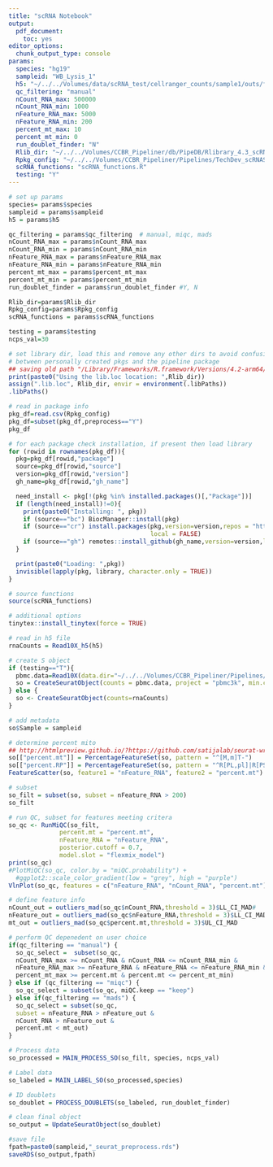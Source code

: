 ```yaml
---
title: "scRNA Notebook"
output: 
  pdf_document: 
    toc: yes
editor_options: 
  chunk_output_type: console
params:
  species: "hg19"
  sampleid: "WB_Lysis_1"
  h5: "~/../../Volumes/data/scRNA_test/cellranger_counts/sample1/outs/filtered_feature_bc_matrix.h5"
  qc_filtering: "manual"
  nCount_RNA_max: 500000
  nCount_RNA_min: 1000
  nFeature_RNA_max: 5000
  nFeature_RNA_min: 200
  percent_mt_max: 10
  percent_mt_min: 0
  run_doublet_finder: "N"
  Rlib_dir: "~/../../Volumes/CCBR_Pipeliner/db/PipeDB/Rlibrary_4.3_scRNA"
  Rpkg_config: "~/../../Volumes/CCBR_Pipeliner/Pipelines/TechDev_scRNASeq_Dev2023/conf/Rpack.config"
  scRNA_functions: "scRNA_functions.R"
  testing: "Y"
---
```


```r
# set up params
species= params$species
sampleid = params$sampleid
h5 = params$h5

qc_filtering = params$qc_filtering  # manual, miqc, mads
nCount_RNA_max = params$nCount_RNA_max
nCount_RNA_min = params$nCount_RNA_min
nFeature_RNA_max = params$nFeature_RNA_max
nFeature_RNA_min = params$nFeature_RNA_min
percent_mt_max = params$percent_mt_max
percent_mt_min = params$percent_mt_min
run_doublet_finder = params$run_doublet_finder #Y, N

Rlib_dir=params$Rlib_dir
Rpkg_config=params$Rpkg_config
scRNA_functions = params$scRNA_functions

testing = params$testing
ncps_val=30
```

```r
# set library dir, load this and remove any other dirs to avoid confusion
# between personally created pkgs and the pipeline package
## saving old path "/Library/Frameworks/R.framework/Versions/4.2-arm64/Resources/library"
print(paste0("Using the lib.loc location: ",Rlib_dir))
assign(".lib.loc", Rlib_dir, envir = environment(.libPaths))
.libPaths()

# read in package info
pkg_df=read.csv(Rpkg_config)
pkg_df=subset(pkg_df,preprocess=="Y")
pkg_df

# for each package check installation, if present then load library
for (rowid in rownames(pkg_df)){
  pkg=pkg_df[rowid,"package"]
  source=pkg_df[rowid,"source"]
  version=pkg_df[rowid,"version"]
  gh_name=pkg_df[rowid,"gh_name"]

  need_install <- pkg[!(pkg %in% installed.packages()[,"Package"])]
  if (length(need_install)!=0){
    print(paste0("Installing: ", pkg))
    if (source=="bc") BiocManager::install(pkg)
    if (source=="cr") install.packages(pkg,version=version,repos = "http://cran.us.r-project.org",
                                       local = FALSE)
    if (source=="gh") remotes::install_github(gh_name,version=version,local = FALSE)
  }

  print(paste0("Loading: ",pkg))
  invisible(lapply(pkg, library, character.only = TRUE))
}

# source functions
source(scRNA_functions)

# additional options
tinytex::install_tinytex(force = TRUE)
```

```r
# read in h5 file
rnaCounts = Read10X_h5(h5)

# create S object
if (testing=="T"){
  pbmc.data=Read10X(data.dir="~/../../Volumes/CCBR_Pipeliner/Pipelines/TechDev_scRNASeq_Dev2023/data_storage/10xFQ/filtered_gene_bc_matrices/hg19/")
  so = CreateSeuratObject(counts = pbmc.data, project = "pbmc3k", min.cells = 3, min.features = 200)
} else {
  so <- CreateSeuratObject(counts=rnaCounts)
}

# add metadata
so$Sample = sampleid

# determine percent mito
## http://htmlpreview.github.io/?https://github.com/satijalab/seurat-wrappers/blob/master/docs/miQC.html
so[["percent.mt"]] = PercentageFeatureSet(so, pattern = "^[M,m]T-")
so[["percent.RP"]] = PercentageFeatureSet(so, pattern = "^R[PL,pl]|R[PS,ps]")
FeatureScatter(so, feature1 = "nFeature_RNA", feature2 = "percent.mt")
```

```r
# subset
so_filt = subset(so, subset = nFeature_RNA > 200)
so_filt

# run QC, subset for features meeting critera
so_qc <- RunMiQC(so_filt, 
              percent.mt = "percent.mt",
              nFeature_RNA = "nFeature_RNA", 
              posterior.cutoff = 0.7,
              model.slot = "flexmix_model")
print(so_qc)
#PlotMiQC(so_qc, color.by = "miQC.probability") + 
  #ggplot2::scale_color_gradient(low = "grey", high = "purple")
VlnPlot(so_qc, features = c("nFeature_RNA", "nCount_RNA", "percent.mt"), ncol = 3)
```

```r
# define feature info
nCount_out = outliers_mad(so_qc$nCount_RNA,threshold = 3)$LL_CI_MAD#
nFeature_out = outliers_mad(so_qc$nFeature_RNA,threshold = 3)$LL_CI_MAD
mt_out = outliers_mad(so_qc$percent.mt,threshold = 3)$UL_CI_MAD

# perform QC depenedent on user choice
if(qc_filtering == "manual") {
  so_qc_select =  subset(so_qc,
  nCount_RNA_max >= nCount_RNA & nCount_RNA <= nCount_RNA_min & 
  nFeature_RNA_max >= nFeature_RNA & nFeature_RNA <= nFeature_RNA_min & 
  percent_mt_max >= percent.mt & percent.mt <= percent_mt_min)
} else if (qc_filtering == "miqc") {
  so_qc_select = subset(so_qc, miQC.keep == "keep")
} else if(qc_filtering == "mads") {
  so_qc_select = subset(so_qc, 
  subset = nFeature_RNA > nFeature_out & 
  nCount_RNA > nFeature_out & 
  percent.mt < mt_out)
}

# Process data
so_processed = MAIN_PROCESS_SO(so_filt, species, ncps_val)

# Label data
so_labeled = MAIN_LABEL_SO(so_processed,species)

# ID doublets
so_doublet = PROCESS_DOUBLETS(so_labeled, run_doublet_finder)
```

```r
# clean final object
so_output = UpdateSeuratObject(so_doublet)

#save file
fpath=paste0(sampleid,"_seurat_preprocess.rds")
saveRDS(so_output,fpath)
```